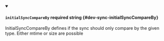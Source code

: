 
<details className="config-field" data-expandable="false" open>
<summary>

#### `initialSyncCompareBy` <span class="config-field-required" data-required="false">required</span> <span class="config-field-type">string</span> <span class="config-field-default"></span> <span class="config-field-enum"></span> {#dev-sync-initialSyncCompareBy}

InitialSyncCompareBy defines if the sync should only compare by the given type. Either mtime or size are possible

</summary>



</details>
